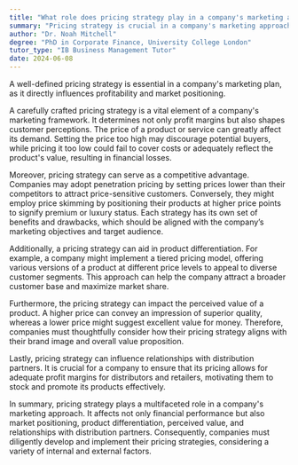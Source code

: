 ```yaml
---
title: "What role does pricing strategy play in a company's marketing approach?"
summary: "Pricing strategy is crucial in a company's marketing approach as it directly impacts the company's profitability and market positioning."
author: "Dr. Noah Mitchell"
degree: "PhD in Corporate Finance, University College London"
tutor_type: "IB Business Management Tutor"
date: 2024-06-08
---
```


A well-defined pricing strategy is essential in a company's marketing plan, as it directly influences profitability and market positioning.

A carefully crafted pricing strategy is a vital element of a company's marketing framework. It determines not only profit margins but also shapes customer perceptions. The price of a product or service can greatly affect its demand. Setting the price too high may discourage potential buyers, while pricing it too low could fail to cover costs or adequately reflect the product's value, resulting in financial losses.

Moreover, pricing strategy can serve as a competitive advantage. Companies may adopt penetration pricing by setting prices lower than their competitors to attract price-sensitive customers. Conversely, they might employ price skimming by positioning their products at higher price points to signify premium or luxury status. Each strategy has its own set of benefits and drawbacks, which should be aligned with the company’s marketing objectives and target audience.

Additionally, a pricing strategy can aid in product differentiation. For example, a company might implement a tiered pricing model, offering various versions of a product at different price levels to appeal to diverse customer segments. This approach can help the company attract a broader customer base and maximize market share.

Furthermore, the pricing strategy can impact the perceived value of a product. A higher price can convey an impression of superior quality, whereas a lower price might suggest excellent value for money. Therefore, companies must thoughtfully consider how their pricing strategy aligns with their brand image and overall value proposition.

Lastly, pricing strategy can influence relationships with distribution partners. It is crucial for a company to ensure that its pricing allows for adequate profit margins for distributors and retailers, motivating them to stock and promote its products effectively.

In summary, pricing strategy plays a multifaceted role in a company's marketing approach. It affects not only financial performance but also market positioning, product differentiation, perceived value, and relationships with distribution partners. Consequently, companies must diligently develop and implement their pricing strategies, considering a variety of internal and external factors.
    